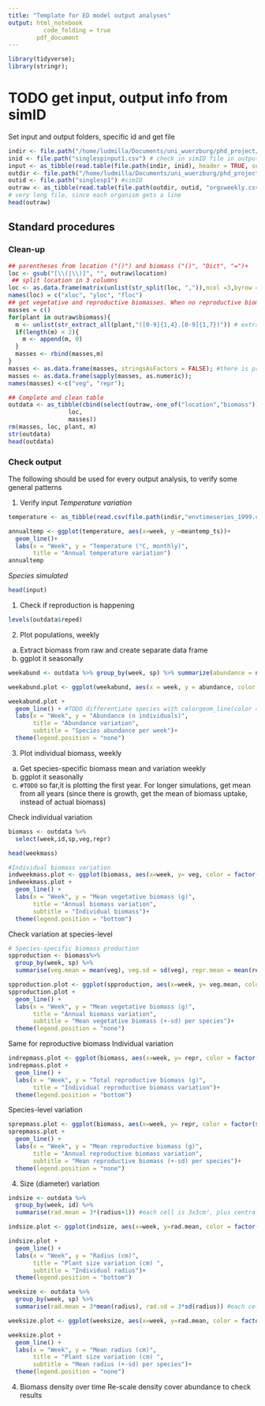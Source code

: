 ```yaml
---
title: "Template for ED model output analyses"
output: html_notebook
          code_folding = true
        pdf_document
---
```


```r
library(tidyverse);
library(stringr);
```
# TODO get input, output info from simID
Set input and output folders, specific id and get file
```r
indir <- file.path("/home/ludmilla/Documents/uni_wuerzburg/phd_project/thesis/model/inputs") #CCTBserver: /home/luf74xx/Dokumente/model/EDoutputs
inid <- file.path("singlespinput1.csv") # check in simID file in output
input <- as_tibble(read.table(file.path(indir, inid), header = TRUE, sep = ","))
outdir <- file.path("/home/ludmilla/Documents/uni_wuerzburg/phd_project/thesis/model/EDoutputs") #CCTBserver: /home/luf74xx/Dokumente/model/EDoutputs
outid <- file.path("singlesp1") #simID
outraw <- as_tibble(read.table(file.path(outdir, outid, "orgsweekly.csv"), header = TRUE, sep = "\t"))
# very long file, since each organism gets a line
head(outraw)
```

## Standard procedures
### Clean-up
```r
## parentheses from location ("()") and biomass ("()", "Dict", "=")+
loc <- gsub("[\\(|\\)]", "", outraw$location)
 ## split location in 3 columns
loc <- as.data.frame(matrix(unlist(str_split(loc, ",")),ncol =3,byrow = T))
names(loc) = c("xloc", "yloc", "floc")
## get vegetative and reproductive biomasses. When no reproductive biomass, adds 0 before reshaping 2 columns
masses = c()
for(plant in outraw$biomass){
  m <- unlist(str_extract_all(plant,"([0-9]{1,4}.[0-9]{1,7})")) # extracts both veg and repr
  if(length(m) < 2){
    m <- append(m, 0)
  }
  masses <- rbind(masses,m)
}
masses <- as.data.frame(masses, stringsAsFactors = FALSE); #there is probably a better way to convert into numeric
masses <- as.data.frame(sapply(masses, as.numeric));
names(masses) <-c("veg", "repr");

## Complete and clean table
outdata <- as_tibble(cbind(select(outraw,-one_of("location","biomass")),
                 loc,
                 masses))
rm(masses, loc, plant, m)
str(outdata)
head(outdata)
```

### Check output
The following should be used for every output analysis, to verify some general patterns

1. Verify input
*Temperature variation*
```r
temperature <- as_tibble(read.csv(file.path(indir,"envtimeseries_1999.csv"), header =TRUE))

annualtemp <- ggplot(temperature, aes(x=week, y =meantemp_ts))+
  geom_line()+
  labs(x = "Week", y = "Temperature (°C, monthly)",
       title = "Annual temperature variation")
annualtemp
```

*Species simulated*

```r
head(input)
```

1. Check if reproduction is happening
```r
levels(outdata$reped)
```

2. Plot populations, weekly
  a. Extract biomass from raw and create separate data frame
  b. ggplot it seasonally
```r
weekabund <- outdata %>% group_by(week, sp) %>% summarize(abundance = n())

weekabund.plot <- ggplot(weekabund, aes(x = week, y = abundance, color = factor(sp))) 

weekabund.plot +
  geom_line() + #TODO differentiate species with colorgeom_line(color = "forestgreen") 
  labs(x = "Week", y = "Abundance (n individuals)",
       title = "Abundance variation",
       subtitle = "Species abundance per week")+
  theme(legend.position = "none")
```

3. Plot individual biomass, weekly
  a. Get species-specific biomass mean and variation weekly
  b. ggplot it seasonally
  c. `#TODO` so far,it is plotting the first year. For longer simulations, get mean from all years (since there is growth, get the mean of biomass uptake, instead of actual biomass) 
  
Check individual variation
```r
biomass <- outdata %>%
  select(week,id,sp,veg,repr)

head(weekmass)

#Individual biomass variation
indweekmass.plot <- ggplot(biomass, aes(x=week, y= veg, color = factor(id)))
indweekmass.plot +
  geom_line() +
  labs(x = "Week", y = "Mean vegetative biomass (g)",
       title = "Annual biomass variation",
       subtitle = "Individual biomass")+
  theme(legend.position = "bottom")
```

Check variation at species-level
```r
# Species-specific biomass production
spproduction <- biomass%>%
  group_by(week, sp) %>%
  summarise(veg.mean = mean(veg), veg.sd = sd(veg), repr.mean = mean(repr), repr.sd = sd(repr))

spproduction.plot <- ggplot(spproduction, aes(x=week, y= veg.mean, color = factor(sp)))
spproduction.plot +
  geom_line() +
  labs(x = "Week", y = "Mean vegetative biomass (g)",
       title = "Annual biomass variation",
       subtitle = "Mean vegetative biomass (+-sd) per species")+
  theme(legend.position = "none")
```
Same for reproductive biomass
Individual variation
```r
indrepmass.plot <- ggplot(biomass, aes(x=week, y= repr, color = factor(id)))
indrepmass.plot + 
  geom_line() +
  labs(x = "Week", y = "Total reproductive biomass (g)",
       title = "Individual reproductive biomass variation")+
  theme(legend.position = "bottom")
```

Species-level variation
```r
sprepmass.plot <- ggplot(biomass, aes(x=week, y= repr, color = factor(sp)))
sprepmass.plot + 
  geom_line() +
  labs(x = "Week", y = "Mean reproductive biomass (g)",
       title = "Annual reproductive biomass variation",
       subtitle = "Mean reproductive biomass (+-sd) per species")+
  theme(legend.position = "none")
```

4. Size (diameter) variation
```r
indsize <- outdata %>%
  group_by(week, id) %>%
  summarise(rad.mean = 3*(radius+1)) #each cell is 3x3cm², plus central cell, to which the radius is added

indsize.plot <- ggplot(indsize, aes(x=week, y=rad.mean, color = factor(id)))

indsize.plot +
  geom_line() +
  labs(x = "Week", y = "Radius (cm)",
       title = "Plant size variation (cm) ",
       subtitle = "Individual radius")+
  theme(legend.position = "bottom")
```

```r
weeksize <- outdata %>%
  group_by(week, sp) %>%
  summarise(rad.mean = 3*mean(radius), rad.sd = 3*sd(radius)) #each cell is 3x3cm²

weeksize.plot <- ggplot(weeksize, aes(x=week, y=rad.mean, color = factor(sp)))

weeksize.plot +
  geom_line() +
  labs(x = "Week", y = "Mean radius (cm)",
       title = "Plant size variation (cm) ",
       subtitle = "Mean radius (+-sd) per species")+
  theme(legend.position = "none")
```

4. Biomass density over time
 Re-scale density cover abundance to check results 
